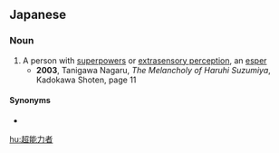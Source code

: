 ==Japanese==
{{ja-kanjitab|ちょう|のう|りょく|しゃ|yomi=on}}

===Noun===
{{ja-noun|count=人|ちょうのうりょくしゃ}}

# A person with [[superpower|superpowers]] or [[extrasensory perception]], an [[esper]]
#* '''2003''', Tanigawa Nagaru, ''The Melancholy of Haruhi Suzumiya'', Kadokawa Shoten, page 11
#*: {{ja-x|『ただの人間には興味ありません。この中に宇宙人、未来人、異世界人、'''超能力者'''がいたら、あたしのところに来なさい。以上。』|『ただ の にんげん に は きょうみ ありません。この なか に うちゅうじん、みらいじん、いせかいじん、'''ちょうのうりょくしゃ''' が いたら、あたし の ところ に きなさい。いじょう。』|"Normal humans don't interest me. If anyone here is an alien, a time traveler, slider, or an '''esper''', then come find me! That is all."}}

====Synonyms====
* {{ja-r|エスパー}}

[[hu:超能力者]]